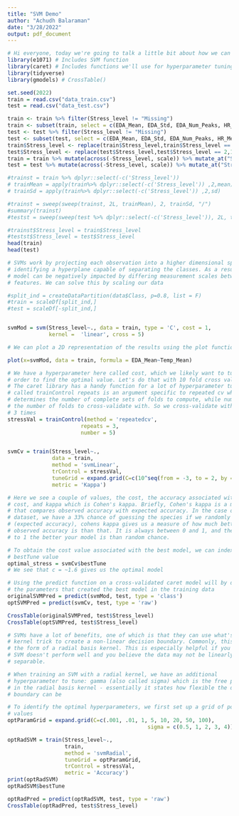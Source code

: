 ```yaml
---
title: "SVM Demo"
author: "Achudh Balaraman"
date: "3/28/2022"
output: pdf_document
---
```


```r
# Hi everyone, today we're going to talk a little bit about how we can create support vector machines, or SVMs, in R
library(e1071) # Includes SVM function
library(caret) # Includes functions we'll use for hyperparameter tuning
library(tidyverse)
library(gmodels) # CrossTable()

```

```r
set.seed(2022)
train = read.csv("data_train.csv")
test = read.csv("data_test.csv")
```

```r
train <- train %>% filter(Stress_level != "Missing")
train <- subset(train, select = c(EDA_Mean, EDA_Std, EDA_Num_Peaks, HR_Mean, HR_Std, Temp_Mean, Temp_Std, Stress_level))
test <- test %>% filter(Stress_level != "Missing")
test <- subset(test, select = c(EDA_Mean, EDA_Std, EDA_Num_Peaks, HR_Mean, HR_Std, Temp_Mean, Temp_Std, Stress_level))
train$Stress_level <- replace(train$Stress_level,train$Stress_level == 2,1)
test$Stress_level <- replace(test$Stress_level,test$Stress_level == 2,1)
train = train %>% mutate(across(-Stress_level, scale)) %>% mutate_at("Stress_level", as.factor)
test = test %>% mutate(across(-Stress_level, scale)) %>% mutate_at("Stress_level", as.factor)

#trainst = train %>% dplyr::select(-c('Stress_level'))
# trainMean = apply(train%>% dplyr::select(-c('Stress_level')) ,2,mean)
# trainSd = apply(train%>% dplyr::select(-c('Stress_level')) ,2,sd)

#trainst = sweep(sweep(trainst, 2L, trainMean), 2, trainSd, "/")
#summary(trainst)
#testst = sweep(sweep(test %>% dplyr::select(-c('Stress_level')), 2L, trainMean), 2, trainSd, "/")

#trainst$Stress_level = train$Stress_level
#testst$Stress_level = test$Stress_level
head(train)
head(test)
```

```r


# SVMs work by projecting each observation into a higher dimensional space, then
# identifying a hyperplane capable of separating the classes. As a result, the
# model can be negatively impacted by differing measurement scales between
# features. We can solve this by scaling our data

#split_ind = createDataPartition(data$Class, p=0.8, list = F)
#train = scaleDf[split_ind,]
#test = scaleDf[-split_ind,]


svmMod = svm(Stress_level~., data = train, type = 'C', cost = 1,
             kernel =  'linear', cross = 5)

# We can plot a 2D representation of the results using the plot function
```
```r
plot(x=svmMod, data = train, formula = EDA_Mean~Temp_Mean)
```
```r
# We have a hyperparameter here called cost, which we likely want to tune in
# order to find the optimal value. Let's do that with 10 fold cross validation.
# The caret library has a handy function for a lot of hyperparameter tuning
# called trainControl repeats is an argument specific to repeated cv which
# determines the number of complete sets of folds to compute, while number is
# the number of folds to cross-validate with. So we cross-validate with 10 folds,
# 3 times
stressVal = trainControl(method = 'repeatedcv',
                       repeats = 3,
                       number = 5)


svmCv = train(Stress_level~., 
              data = train,
              method = 'svmLinear',
              trControl = stressVal,
              tuneGrid = expand.grid(C=c(10^seq(from = -3, to = 2, by = .2))),
              metric = 'Kappa')

# Here we see a couple of values, the cost, the accuracy associated with that
# cost, and kappa which is Cohen's kappa. Briefly, Cohen's kappa is a metric
# that compares observed accuracy with expected accuracy. In the case of this
# dataset, we have a 33% chance of guessing the species if we randomly guessed
# (expected accuracy), cohens kappa gives us a measure of how much better our
# observed accuracy is than that. It is always between 0 and 1, and the closer
# to 1 the better your model is than random chance.

# To obtain the cost value associated with the best model, we can index into the
# bestTune value
optimal_stress = svmCv$bestTune
# We see that c = ~1.6 gives us the optimal model

# Using the predict function on a cross-validated caret model will by default use
# the parameters that created the best model in the training data
originalSVMPred = predict(svmMod, test, type = 'class')
optSVMPred = predict(svmCv, test, type = 'raw')

CrossTable(originalSVMPred, test$Stress_level)
CrossTable(optSVMPred, test$Stress_level)

# SVMs have a lot of benefits, one of which is that they can use what's called a
# kernel trick to create a non-linear decision boundary. Commonly, this takes
# the form of a radial basis kernel. This is especially helpful if you linear
# SVM doesn't perform well and you believe the data may not be linearly
# separable.

# When training an SVM with a radial kernel, we have an additional
# hyperparameter to tune: gamma (also called sigma) which is the free parameter
# in the radial basis kernel - essentially it states how flexible the decision
# boundary can be

# To identify the optimal hyperparameters, we first set up a grid of potential
# values
optParamGrid = expand.grid(C=c(.001, .01, 1, 5, 10, 20, 50, 100),
                                            sigma = c(0.5, 1, 2, 3, 4))

optRadSVM = train(Stress_level~.,
                  train,
                  method = 'svmRadial',
                  tuneGrid = optParamGrid,
                  trControl = stressVal,
                  metric = 'Accuracy') 
print(optRadSVM)
optRadSVM$bestTune

optRadPred = predict(optRadSVM, test, type = 'raw')
CrossTable(optRadPred, test$Stress_level)
```


